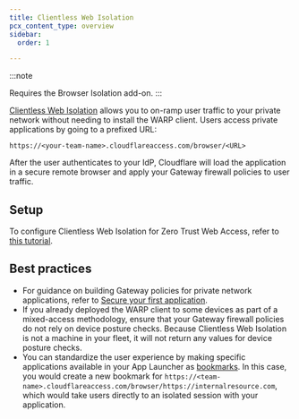 ```yaml
---
title: Clientless Web Isolation
pcx_content_type: overview
sidebar:
  order: 1

---
```


:::note

Requires the Browser Isolation add-on. 
:::

[Clientless Web Isolation](/cloudflare-one/policies/browser-isolation/setup/clientless-browser-isolation/) allows you to on-ramp user traffic to your private network without needing to install the WARP client. Users access private applications by going to a prefixed URL:

`https://<your-team-name>.cloudflareaccess.com/browser/<URL>`

After the user authenticates to your IdP, Cloudflare will load the application in a secure remote browser and apply your Gateway firewall policies to user traffic.

## Setup

To configure Clientless Web Isolation for Zero Trust Web Access, refer to [this tutorial](/cloudflare-one/tutorials/clientless-access-private-dns/).

## Best practices

* For guidance on building Gateway policies for private network applications, refer to [Secure your first application](/learning-paths/replace-vpn/build-policies/create-policy/).
* If you already deployed the WARP client to some devices as part of a mixed-access methodology, ensure that your Gateway firewall policies do not rely on device posture checks. Because Clientless Web Isolation is not a machine in your fleet, it will not return any values for device posture checks.
* You can standardize the user experience by making specific applications available in your App Launcher as [bookmarks](/learning-paths/zero-trust-web-access/customize-ux/bookmarks/). In this case, you would create a new bookmark for `https://<team-name>.cloudflareaccess.com/browser/https://internalresource.com`, which would take users directly to an isolated session with your application.
